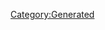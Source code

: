 {{Database/Music/MusicInfo
 |ID=120
 |Cov=121
 |Cd=17
 |Nam=115
 |Div=115
 |Ma=3
 |SerieId=2
 |SerieLogoId=2
 |WavId=121
 |VariationId=0
 |Dsc=115
 |Strt=10
 |ValkyrieBattle=1
 |ValkyrieIntro=1
 |ValkyrieIntroSky=1
 |DivaSolo=1
 |DivaMulti=1
 |Exp=3
}}
[[Category:Generated]]

